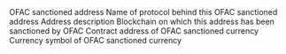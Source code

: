 <ParamField path="address">
OFAC sanctioned address
</ParamField>
<ParamField path="protocol">
Name of protocol behind this OFAC sanctioned address
</ParamField>
<ParamField path="description">
Address description
</ParamField>
<ParamField path="blockchain">
Blockchain on which this address has been sanctioned by OFAC
</ParamField>
<ParamField path="currency_contract">
Contract address of OFAC sanctioned currency
</ParamField>
<ParamField path="currency_name">
Currency symbol of OFAC sanctioned currency
</ParamField>
